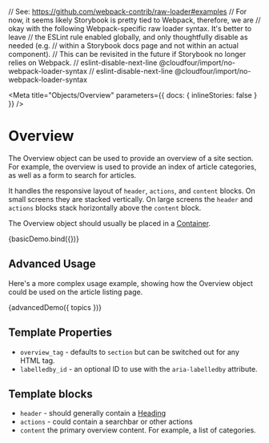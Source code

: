 // See: https://github.com/webpack-contrib/raw-loader#examples
// For now, it seems likely Storybook is pretty tied to Webpack, therefore, we are
// okay with the following Webpack-specific raw loader syntax. It's better to leave
// the ESLint rule enabled globally, and only thoughtfully disable as needed (e.g.
// within a Storybook docs page and not within an actual component).
// This can be revisited in the future if Storybook no longer relies on Webpack.
// eslint-disable-next-line @cloudfour/import/no-webpack-loader-syntax
// eslint-disable-next-line @cloudfour/import/no-webpack-loader-syntax

<!--
Inline stories disabled so media queries will behave as expected within
embedded examples.
-->

<Meta
  title="Objects/Overview"
  parameters={{ docs: { inlineStories: false } }}
/>

# Overview

The Overview object can be used to provide an overview of a site section. For example, the overview is used to provide an index of article categories, as well as a form to search for articles.

It handles the responsive layout of `header`, `actions`, and `content` blocks. On small screens they are stacked vertically. On large screens the `header` and `actions` blocks stack horizontally above the `content` block.

The Overview object should usually be placed in a [Container](/docs/objects-container--basic).

<Canvas>
  <Story
    name="Basic"
    height="300px"
    parameters={{
      docs: {
        source: {
          code: basicDemoSource,
        },
      },
    }}
  >
    {basicDemo.bind({})}
  </Story>
</Canvas>

## Advanced Usage

Here's a more complex usage example, showing how the Overview object could be used on the article listing page.

<Canvas>
  <Story
    name="Advanced Usage"
    height="300px"
    parameters={{
      docs: {
        source: {
          code: advancedDemoSource,
        },
      },
    }}
  >
    {advancedDemo({ topics })}
  </Story>
</Canvas>

## Template Properties

- `overview_tag` - defaults to `section` but can be switched out for any HTML tag.
- `labelledby_id` - an optional ID to use with the `aria-labelledby` attribute.

## Template blocks

- `header` - should generally contain a [Heading](/docs/components-heading--levels)
- `actions` - could contain a searchbar or other actions
- `content` the primary overview content. For example, a list of categories.
